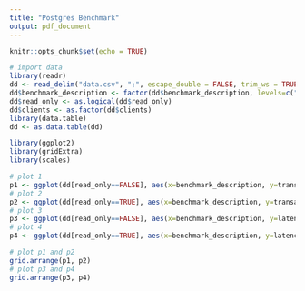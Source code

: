 ```yaml
---
title: "Postgres Benchmark"
output: pdf_document
---
```


```r
knitr::opts_chunk$set(echo = TRUE)
```

```r
# import data
library(readr)
dd <- read_delim("data.csv", ";", escape_double = FALSE, trim_ws = TRUE)
dd$benchmark_description <- factor(dd$benchmark_description, levels=c("Gluster (Single DB)", "Docker (Single DB)", "Swarm (Single DB)", "Swarm (Multi DB)", "Pgpool II (Multi DB)"))
dd$read_only <- as.logical(dd$read_only)
dd$clients <- as.factor(dd$clients)
library(data.table)
dd <- as.data.table(dd)

library(ggplot2)
library(gridExtra)
library(scales)

# plot 1
p1 <- ggplot(dd[read_only==FALSE], aes(x=benchmark_description, y=transactions_per_second, colour=clients)) + geom_boxplot() + xlab("Postgres Read-Write Benchmark") + ylab("Transactions Per Second") + scale_x_discrete(labels = wrap_format(12))
# plot 2
p2 <- ggplot(dd[read_only==TRUE], aes(x=benchmark_description, y=transactions_per_second, colour=clients)) + geom_boxplot() + xlab("Postgres Read-Only Benchmark") + ylab("Transactions Per Second") + scale_x_discrete(labels = wrap_format(12))
# plot 3
p3 <- ggplot(dd[read_only==FALSE], aes(x=benchmark_description, y=latency_ms, colour=clients)) + geom_boxplot() + xlab("Postgres Read-Write Benchmark") + ylab("Latency (ms)") + scale_x_discrete(labels = wrap_format(12))
# plot 4
p4 <- ggplot(dd[read_only==TRUE], aes(x=benchmark_description, y=latency_ms, colour=clients)) + geom_boxplot() + xlab("Postgres Read-Only Benchmark") + ylab("Latency (ms)") + scale_x_discrete(labels = wrap_format(12))

# plot p1 and p2
grid.arrange(p1, p2)
# plot p3 and p4
grid.arrange(p3, p4)
```